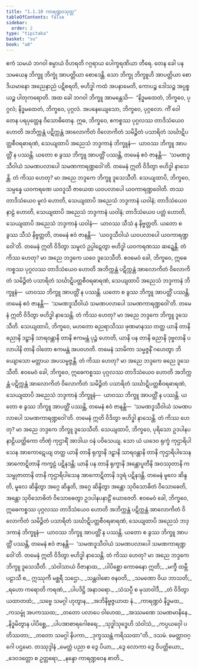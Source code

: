 ```yaml
---
title: "1.1.10 ကာရဏ္ဍဝသုတ္တ"
tableOfContents: false
sidebar:
  order: 2
type: "tipitaka"
basket: "su"
book: "a8"
---
```



<DynamicBreadcrumb />

<Division number="10" book="a8">

<Paragraph number="77" book="a8">
ဧကံ သမယံ ဘဂဝါ စမ္ပာယံ ဝိဟရတိ ဂဂ္ဂရာယ ပေါက္ခရဏိယာ တီရေ. တေန ခေါ ပန သမယေန ဘိက္ခူ ဘိက္ခုံ အာပတ္တိယာ စောဒေန္တိ. သော ဘိက္ခု ဘိက္ခူဟိ အာပတ္တိယာ စောဒိယမာနော အညေနာညံ ပဋိစရတိ, ဗဟိဒ္ဓါ ကထံ အပနာမေတိ, ကောပဉ္စ ဒေါသဉ္စ အပ္ပစ္စယဉ္စ ပါတုကရောတိ.
</Paragraph>

<Paragraph number="78" book="a8">
အထ ခေါ ဘဂဝါ ဘိက္ခူ အာမန္တေသိ—  “နိဒ္ဓမထေတံ, ဘိက္ခဝေ, ပုဂ္ဂလံ; နိဒ္ဓမထေတံ, ဘိက္ခဝေ, ပုဂ္ဂလံ. အပနေယျေသော, ဘိက္ခဝေ, ပုဂ္ဂလော. ကိံ ဝေါ တေန ပရပုတ္တေန ဝိသောဓိတေန. ဣဓ, ဘိက္ခဝေ, ဧကစ္စဿ ပုဂ္ဂလဿ တာဒိသံယေဝ ဟောတိ အဘိက္ကန္တံ ပဋိက္ကန္တံ အာလောကိတံ ဝိလောကိတံ သမိဉ္ဇိတံ ပသာရိတံ သင်္ဃာဋိပတ္တစီဝရဓာရဏံ, သေယျထာပိ အညေသံ ဘဒ္ဒကာနံ ဘိက္ခူနံ—  ယာဝဿ ဘိက္ခူ အာပတ္တိံ န ပဿန္တိ. ယတော စ ခွဿ ဘိက္ခူ အာပတ္တိံ ပဿန္တိ, တမေနံ ဧဝံ ဇာနန္တိ—  ‘သမဏဒူသီဝါယံ သမဏပလာပေါ သမဏကာရဏ္ဍဝေါ’တိ. တမေနံ ဣတိ ဝိဒိတွာ ဗဟိဒ္ဓါ နာသေန္တိ. တံ ကိဿ ဟေတု? မာ အညေ ဘဒ္ဒကေ ဘိက္ခူ ဒူသေသီတိ.
</Paragraph>

<Paragraph number="79" book="a8">
သေယျထာပိ, ဘိက္ခဝေ, သမ္ပန္နေ ယဝကရဏေ ယဝဒူသီ ဇာယေထ ယဝပလာပေါ ယဝကာရဏ္ဍဝေါတိ. တဿ တာဒိသံယေဝ မူလံ ဟောတိ, သေယျထာပိ အညေသံ ဘဒ္ဒကာနံ ယဝါနံ; တာဒိသံယေဝ နာဠံ ဟောတိ, သေယျထာပိ အညေသံ ဘဒ္ဒကာနံ ယဝါနံ; တာဒိသံယေဝ ပတ္တံ ဟောတိ, သေယျထာပိ အညေသံ ဘဒ္ဒကာနံ ယဝါနံ—  ယာဝဿ သီသံ န နိဗ္ဗတ္တတိ. ယတော စ ခွဿ သီသံ နိဗ္ဗတ္တတိ, တမေနံ ဧဝံ ဇာနန္တိ—  ‘ယဝဒူသီဝါယံ ယဝပလာပေါ ယဝကာရဏ္ဍဝေါ’တိ. တမေနံ ဣတိ ဝိဒိတွာ သမူလံ ဥပ္ပါဋေတွာ ဗဟိဒ္ဓါ ယဝကရဏဿ ဆဍ္ဍေန္တိ. တံ ကိဿ ဟေတု? မာ အညေ ဘဒ္ဒကေ ယဝေ ဒူသေသီတိ.
</Paragraph>

<Paragraph number="80" book="a8">
ဧဝမေဝံ ခေါ, ဘိက္ခဝေ, ဣဓေကစ္စဿ ပုဂ္ဂလဿ တာဒိသံယေဝ ဟောတိ အဘိက္ကန္တံ ပဋိက္ကန္တံ အာလောကိတံ ဝိလောကိတံ သမိဉ္ဇိတံ ပသာရိတံ သင်္ဃာဋိပတ္တစီဝရဓာရဏံ, သေယျထာပိ အညေသံ ဘဒ္ဒကာနံ ဘိက္ခူနံ—  ယာဝဿ ဘိက္ခူ အာပတ္တိံ န ပဿန္တိ. ယတော စ ခွဿ ဘိက္ခူ အာပတ္တိံ ပဿန္တိ, တမေနံ ဧဝံ ဇာနန္တိ—  ‘သမဏဒူသီဝါယံ သမဏပလာပေါ သမဏကာရဏ္ဍဝေါ’တိ. တမေနံ ဣတိ ဝိဒိတွာ ဗဟိဒ္ဓါ နာသေန္တိ. တံ ကိဿ ဟေတု? မာ အညေ ဘဒ္ဒကေ ဘိက္ခူ ဒူသေသီတိ.
</Paragraph>

<Paragraph number="81" book="a8">
သေယျထာပိ, ဘိက္ခဝေ, မဟတော ဓညရာသိဿ ဖုဏမာနဿ တတ္ထ ယာနိ တာနိ ဓညာနိ ဒဠှာနိ သာရဝန္တာနိ တာနိ ဧကမန္တံ ပုဉ္ဇံ ဟောတိ, ယာနိ ပန တာနိ ဓညာနိ ဒုဗ္ဗလာနိ ပလာပါနိ တာနိ ဝါတော ဧကမန္တံ အပဝဟတိ. တမေနံ သာမိကာ သမ္မဇ္ဇနိံ ဂဟေတွာ ဘိယျောသော မတ္တာယ အပသမ္မဇ္ဇန္တိ. တံ ကိဿ ဟေတု? မာ အညေ ဘဒ္ဒကေ ဓညေ ဒူသေသီတိ. ဧဝမေဝံ ခေါ, ဘိက္ခဝေ, ဣဓေကစ္စဿ ပုဂ္ဂလဿ တာဒိသံယေဝ ဟောတိ အဘိက္ကန္တံ ပဋိက္ကန္တံ အာလောကိတံ ဝိလောကိတံ သမိဉ္ဇိတံ ပသာရိတံ သင်္ဃာဋိပတ္တစီဝရဓာရဏံ, သေယျထာပိ အညေသံ ဘဒ္ဒကာနံ ဘိက္ခူနံ—  ယာဝဿ ဘိက္ခူ အာပတ္တိံ န ပဿန္တိ. ယတော စ ခွဿ ဘိက္ခူ အာပတ္တိံ ပဿန္တိ, တမေနံ ဧဝံ ဇာနန္တိ—  ‘သမဏဒူသီဝါယံ သမဏပလာပေါ သမဏကာရဏ္ဍဝေါ’တိ. တမေနံ ဣတိ ဝိဒိတွာ ဗဟိဒ္ဓါ နာသေန္တိ. တံ ကိဿ ဟေတု? မာ အညေ ဘဒ္ဒကေ ဘိက္ခူ ဒူသေသီတိ.
</Paragraph>

<Paragraph number="82" book="a8">
သေယျထာပိ, ဘိက္ခဝေ, ပုရိသော ဥဒပါနပနာဠိယတ္ထိကော တိဏှံ ကုဌာရိံ အာဒါယ ဝနံ ပဝိသေယျ. သော ယံ ယဒေဝ ရုက္ခံ ကုဌာရိပါသေန အာကောဋေယျ တတ္ထ ယာနိ တာနိ ရုက္ခာနိ ဒဠှာနိ သာရဝန္တာနိ တာနိ ကုဌာရိပါသေန အာကောဋိတာနိ ကက္ခဠံ ပဋိနဒန္တိ; ယာနိ ပန တာနိ ရုက္ခာနိ အန္တောပူတီနိ အဝဿုတာနိ ကသမ္ဗုဇာတာနိ တာနိ ကုဌာရိပါသေန အာကောဋိတာနိ ဒဒ္ဒရံ ပဋိနဒန္တိ. တမေနံ မူလေ ဆိန္ဒတိ, မူလေ ဆိန္ဒိတွာ အဂ္ဂေ ဆိန္ဒတိ, အဂ္ဂေ ဆိန္ဒိတွာ အန္တော သုဝိသောဓိတံ ဝိသောဓေတိ, အန္တော သုဝိသောဓိတံ ဝိသောဓေတွာ ဥဒပါနပနာဠိံ ယောဇေတိ. ဧဝမေဝံ ခေါ, ဘိက္ခဝေ, ဣဓေကစ္စဿ ပုဂ္ဂလဿ တာဒိသံယေဝ ဟောတိ အဘိက္ကန္တံ ပဋိက္ကန္တံ အာလောကိတံ ဝိလောကိတံ သမိဉ္ဇိတံ ပသာရိတံ သင်္ဃာဋိပတ္တစီဝရဓာရဏံ, သေယျထာပိ အညေသံ ဘဒ္ဒကာနံ ဘိက္ခူနံ—  ယာဝဿ ဘိက္ခူ အာပတ္တိံ န ပဿန္တိ. ယတော စ ခွဿ ဘိက္ခူ အာပတ္တိံ ပဿန္တိ, တမေနံ ဧဝံ ဇာနန္တိ—  ‘သမဏဒူသီဝါယံ သမဏပလာပေါ သမဏကာရဏ္ဍဝေါ’တိ. တမေနံ ဣတိ ဝိဒိတွာ ဗဟိဒ္ဓါ နာသေန္တိ. တံ ကိဿ ဟေတု? မာ အညေ ဘဒ္ဒကေ ဘိက္ခူ ဒူသေသီတိ.
</Paragraph>

<Paragraph number="83" type="verses" book="a8">
_သံဝါသာယံ ဝိဇာနာထ,_  
_ပါပိစ္ဆော ကောဓနော ဣတိ;_  
_မက္ခီ ထမ္ဘီ ပဠာသီ စ,_  
ဣဿုကီ မစ္ဆရီ သဌော._  

</Paragraph>

<Paragraph number="84" type="verses" book="a8">
_သန္တဝါစော ဇနဝတိ,_  
_သမဏော ဝိယ ဘာသတိ;_  
_ရဟော ကရောတိ ကရဏံ,_  
_ပါပဒိဋ္ဌိ အနာဒရော._  

</Paragraph>

<Paragraph number="85" type="verses" book="a8">
_သံသပ္ပီ စ မုသာဝါဒီ,_  
_တံ ဝိဒိတွာ ယထာတထံ;_  
_သဗ္ဗေ သမဂ္ဂါ ဟုတွာန,_  
_အဘိနိဗ္ဗဇ္ဇယာထ နံ._  

</Paragraph>

<Paragraph number="86" type="verses" book="a8">
_ကာရဏ္ဍဝံ နိဒ္ဓမထ,_  
_ကသမ္ဗုံ အပကဿထ;_  
_တတော ပလာပေ ဝါဟေထ,_  
_အဿမဏေ သမဏမာနိနေ._  

</Paragraph>

<Paragraph number="87" type="verses" book="a8">
_နိဒ္ဓမိတွာန ပါပိစ္ဆေ,_  
_ပါပအာစာရဂေါစရေ;_  
_သုဒ္ဓါသုဒ္ဓေဟိ သံဝါသံ,_  
_ကပ္ပယဝှေါ ပတိဿတာ;_  
_တတော သမဂ္ဂါ နိပကာ,_  
_ဒုက္ခဿန္တံ ကရိဿထာ”တိ._  


</Paragraph>
</Division>

<Paragraph number="88" type="center" book="a8">
ဒသမံ.



</Paragraph>

<Paragraph number="89" type="center" book="a8">
မေတ္တာဝဂ္ဂေါ ပဌမော.



</Paragraph>

<Paragraph number="90" type="center" book="a8">
တဿုဒ္ဒါနံ


</Paragraph>

<Paragraph number="91" type="verses" book="a8">
_မေတ္တံ ပညာ စ ဒွေ ပိယာ,_  
_ဒွေ လောကာ ဒွေ ဝိပတ္တိယော;_  
_ဒေဝဒတ္တော စ ဥတ္တရော,_  
_နန္ဒော ကာရဏ္ဍဝေန စာတိ._
</Paragraph>